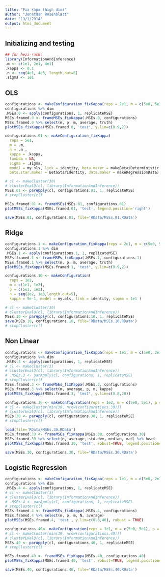 ```yaml
---
title: "Fix kapa (high dim)"
author: "Jonathan Rosenblatt"
date: "13/1/2014"
output: html_document
---
```


## Initializing and testing
```r
## for hezi-rack: 
library(InformationAndInference)
.m <- c(1e1, 2e1, 4e1)
.kappa <- 0.1
.n <- seq(4e1, 4e3, length.out=6)
.sigma <- 1e1
```



## OLS
```r
configurations <- makeConfiguration_fixKappa(reps = 2e1, m = c(5e0, 5e1), n = c(1.5e2, 1e3) , kappa = 0.1, model = my.ols, link = identity, sigma = 1e1, beta.maker = makeBetasRandom, beta.star.maker = BetaStarIdentity, data.maker = makeRegressionData, truth.fun = truthOLS) 
configurations %>% dim
.MSEs.0 <- apply(configurations, 1, replicateMSE)
MSEs.framed.0 <- frameMSEs_fixKappa(.MSEs.0, configurations)
MSEs.framed.0 %>% select(n, p, m, average, truth)
plotMSEs_fixKappa(MSEs.framed.0, 'test', y.lim=c(0.9,2))
```


```r
configurations.01 <- makeConfiguration_fixKappa(
  reps = 5e1, 
  m = .m, 
  n = .n , 
  kappa = .kappa, 
  lambda = NA, 
  sigma = .sigma, 
  model = my.ols, link = identity, beta.maker = makeBetasDeterministic, 
  beta.star.maker = BetaStarIdentity, data.maker = makeRegressionData) 

# cl <- makeCluster(30)
# clusterEvalQ(cl, library(InformationAndInference))
MSEs.01 <- parApply(cl, configurations.01, 1, replicateMSE)
# stopCluster(cl)
```


```r
MSEs.framed.01 <- frameMSEs(MSEs.01, configurations.01)
plotMSEs_fixKappa(MSEs.framed.01, 'test', legend.position='right')
```

```r
save(MSEs.01, configurations.01, file='RData/MSEs.01.RData')
```



## Ridge
```r
configurations.1 <- makeConfiguration_fixKappa(reps = 2e1, m = c(5e0, 5e1), n = c(1.5e2, 5e2, 1e3) , kappa = 0.1, lambda = 20, model = my.ridge, link = identity, sigma = 1e1, beta.maker = makeBetasRandom, beta.star.maker = BetaStarRidge, data.maker = makeRegressionData) 
configurations.1 %>% dim
.MSEs.1 <- apply(configurations.1, 1, replicateMSE)
MSEs.framed.1 <- frameMSEs_fixKappa(.MSEs.1, configurations.1)
MSEs.framed.1 %>% select(n, p, m, average, truth)
plotMSEs_fixKappa(MSEs.framed.1, 'test', y.lim=c(0.9,2))
```



```r
configurations.10 <- makeConfiguration(
  reps = 1e2,
  m = c(1e1, 1e2), 
  p = c(5e1, 1e2), 
  n = seq(2e2, 1e3,length.out=5), 
  kappa = 5e-1, model = my.ols, link = identity, sigma = 1e1 ) 

# cl <- makeCluster(30)
# clusterEvalQ(cl, library(InformationAndInference))
MSEs.10 <- parApply(cl, configurations.10, 1, replicateMSE)
save(MSEs.10, configurations.10, file='RData/MSEs.10.RData')
# stopCluster(cl)
```




## Non Linear
```r
configurations <- makeConfiguration_fixKappa(reps = 1e1, m = c(5e0, 2e1), kappa = 0.5, n = c(2e2, 4e2), lambda = NA, model = my.log.link, link = exp, sigma = 1e0, beta.maker = makeBetasRandom, beta.star.maker = BetaStarIdentity, data.maker = makeRegressionData) 
configurations %>% dim
.MSEs.3 <- apply(configurations, 1, replicateMSE)
# cl <- makeCluster(3)
# clusterEvalQ(cl, library(InformationAndInference))
# .MSEs.3 <- parApply(cl, configurations, 1, replicateMSE)
# stopCluster(cl)
MSEs.framed.3 <- frameMSEs_fixKappa(.MSEs.3, configurations)
MSEs.framed.3 %>% select(n, average, p, m, kappa)
plotMSEs_fixKappa(MSEs.framed.3, 'test', y.lim=c(0.8,20))
```


```r
configurations.30 <- makeConfiguration(reps = 1e2, m = c(5e0, 5e1), p = 5e1, n = seq(1e2, 2e2, length.out=5), kappa = 1, lambda = NA, model = my.log.link, link = exp, sigma = 1, beta.maker = makeBetasRandom, beta.star.maker = BetaStarIdentity) 
# cl <- makeCluster(min(30, nrow(configurations.30)))
# clusterEvalQ(cl, library(InformationAndInference))
MSEs.30 <- parApply(cl, configurations.30, 1, replicateMSE)
# stopCluster(cl)
```

```r
load(file='RData/MSEs.30.RData')
MSEs.framed.30 <- frameMSEs_fixKappa(MSEs.30, configurations.30)
MSEs.framed.30 %>% select(n, average, std.dev, median, mad) %>% head
plotMSEs_fixKappa(MSEs.framed.30, 'test', robust=TRUE, legend.position='right')
```

```r
save(MSEs.30, configurations.30, file='RData/MSEs.30.RData')
```


## Logistic Regression
```r
configurations <- makeConfiguration_fixKappa(reps = 1e1, m = c(5e0, 2e1), n = seq(1e2, 5e2, length.out = 2), kappa=0.1, model = my.logistic, link = sigmoid, sigma = 1e1, beta.maker =makeBetasRandom, beta.star.maker = BetaStarIdentity, data.maker = makeClassificationData) 
configurations %>% dim
.MSEs.4 <- apply(configurations, 1, replicateMSE)
# cl <- makeCluster(3)
# clusterEvalQ(cl, library(InformationAndInference))
# .MSEs.4 <- parApply(cl, configurations, 1, replicateMSE)
# stopCluster(cl)
MSEs.framed.4 <- frameMSEs_fixKappa(.MSEs.4, configurations)
MSEs.framed.4 %>% select(n, p, m, N, average)
plotMSEs(MSEs.framed.4, 'test', y.lim=c(0.8,40), robust = TRUE)
```



```r
configurations.40<- makeConfiguration(reps = 1e1, m = c(5e0, 5e1), p = 1e2, n = seq(1e2, 1e3, length.out = 4), model = my.logistic, link = sigmoid, sigma = 1e1, beta.maker =makeBetasRandom, beta.star.maker = BetaStarIdentity, data.maker = makeClassificationData) 
# cl <- makeCluster(min(30, nrow(configurations.40)))
# clusterEvalQ(cl, library(InformationAndInference))
MSEs.40 <- parApply(cl, configurations.40, 1, replicateMSE)
# stopCluster(cl)
```

```r
MSEs.framed.40 <- frameMSEs_fixKappa(MSEs.40, configurations.40)
plotMSEs_fixKappa(MSEs.framed.40, 'test', robust=TRUE, legend.position='right')
```

```r
save(MSEs.40, configurations.40, file='RData/MSEs.40.RData')
```

